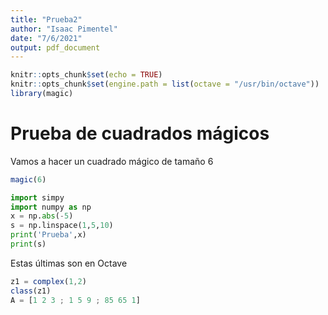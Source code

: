 ```yaml
---
title: "Prueba2"
author: "Isaac Pimentel"
date: "7/6/2021"
output: pdf_document
---
```


```r
knitr::opts_chunk$set(echo = TRUE)
knitr::opts_chunk$set(engine.path = list(octave = "/usr/bin/octave"))
library(magic)
```

# Prueba de cuadrados mágicos
Vamos a hacer un cuadrado mágico de tamaño 6
```r
magic(6)
```

```python
import simpy
import numpy as np
x = np.abs(-5)
s = np.linspace(1,5,10)
print('Prueba',x)
print(s)
```

Estas últimas son en Octave
```octave
z1 = complex(1,2)
class(z1)
A = [1 2 3 ; 1 5 9 ; 85 65 1]
```


